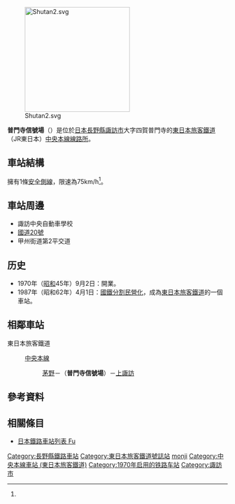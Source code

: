 {{日本車站資訊
|公司色 = green
|文字色 = 
|圖片 = Fumonji Signal Box.jpg
|pxl = 
|圖片說明 = 信號場內部
|站名 = 普門寺信號場
|日文原名 = 普門寺
|平假名 =ふもんじ
|羅馬拼音 =Fumonji
|前一站 = [[茅野站|茅野]]
|前一站距離 =3.7
|後一站距離 =3.0
|後一站 = [[上諏訪站|上諏訪]]
|電報略號 = フモ<ref name="nagano-zeneki">{{Cite book|author=信濃毎日新聞社出版部 |title=長野縣鐵道全站 増補改訂版 |publisher=信濃毎日新聞社 |date=2011-07-24 |isbn=9784784071647 |page=70}}</ref>
|停站路線數 =
|所屬公司 = [[東日本旅客鐵道|東日本旅客鐵道]]（JR東日本）
|所屬路線 = {{Color|navy|■}}[[中央本線|中央本線]]
|距離 =198.9
|起點站 = [[東京站|東京]]
|所在地 = [[長野縣|長野縣]][[諏訪市|諏訪市]]大字四賀普門寺<ref name="nagano-zeneki" />
|車站構造 = [[地面車站|地面車站]]
|月台配置 = 
|啟用年月日 = 1970年（[[昭和|昭和]]45年）9月2日
|廢站年月日 = 
|上下車人次 = 
|統計年度 = 
|備註 = 
}}

[[File:Shutan2.svg|240px]]

'''普門寺信號場'''（{{jpn|j=普門寺信号場|hg=ふもんじしんごうじょう|rm=Fumonji eki|f=y}}）是位於[[日本|日本]][[長野縣|長野縣]][[諏訪市|諏訪市]]大字四賀普門寺的[[東日本旅客鐵道|東日本旅客鐵道]]（JR東日本）[[中央本線|中央本線]][[線路所|線路所]]。

== 車站結構 ==
擁有1條[[安全側線|安全側線]]，限速為75km/h<ref name="nagano-zeneki"/>。

== 車站周邊 ==
*諏訪中央自動車學校
*[[國道20號|國道20號]]
*甲州街道第2平交道

== 历史 ==
*1970年（[[昭和|昭和]]45年）9月2日：開業。
*1987年（昭和62年）4月1日：[[國鐵分割民營化|國鐵分割民營化]]，成為[[東日本旅客鐵道|東日本旅客鐵道]]的一個車站。

== 相鄰車站 ==
;東日本旅客鐵道
:{{Color|navy|■}}[[中央本線|中央本線]]
:: [[茅野站|茅野]]－（'''普門寺信號場'''）－[[上諏訪站|上諏訪]]

== 參考資料 ==
{{reflist}}

== 相關條目 ==
*[[日本鐵路車站列表_Fu|日本鐵路車站列表 Fu]]

{{中央東線}}

{{DEFAULTSORT:Fumonji}}
[[Category:長野縣鐵路車站|Category:長野縣鐵路車站]]
[[Category:東日本旅客鐵道號誌站|Category:東日本旅客鐵道號誌站]]
[[Category:日本鐵路車站_Fu|monji]]
[[Category:中央本線車站_(東日本旅客鐵道)|Category:中央本線車站 (東日本旅客鐵道)]]
[[Category:1970年启用的铁路车站|Category:1970年启用的铁路车站]]
[[Category:諏訪市|Category:諏訪市]]